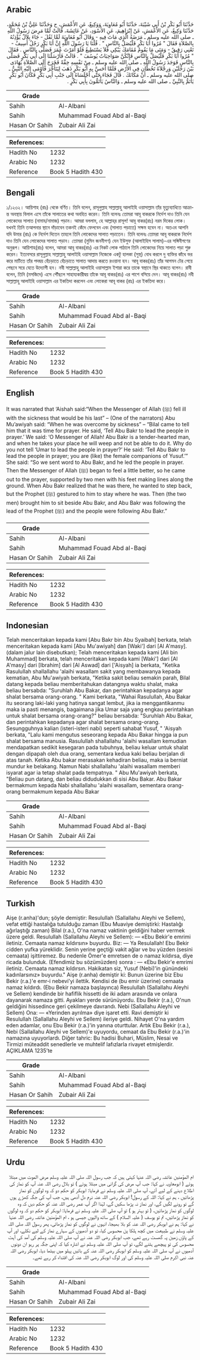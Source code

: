 ## Arabic


<div dir="rtl" lang="ar" style={{fontSize:'larger',backgroundColor:'#f8f9fa',padding:20}}>
حَدَّثَنَا أَبُو بَكْرِ بْنُ أَبِي شَيْبَةَ، حَدَّثَنَا أَبُو مُعَاوِيَةَ، وَوَكِيعٌ، عَنِ الأَعْمَشِ، ح وَحَدَّثَنَا عَلِيُّ بْنُ مُحَمَّدٍ، حَدَّثَنَا وَكِيعٌ، عَنِ الأَعْمَشِ، عَنْ إِبْرَاهِيمَ، عَنِ الأَسْوَدِ، عَنْ عَائِشَةَ، قَالَتْ لَمَّا مَرِضَ رَسُولُ اللَّهِ ـ صلى الله عليه وسلم ـ مَرَضَهُ الَّذِي مَاتَ فِيهِ - وَقَالَ أَبُو مُعَاوِيَةَ لَمَّا ثَقُلَ - جَاءَ بِلاَلٌ يُؤْذِنُهُ بِالصَّلاَةِ فَقَالَ ‏"‏ مُرُوا أَبَا بَكْرٍ فَلْيُصَلِّ بِالنَّاسِ ‏"‏ ‏.‏ قُلْنَا يَا رَسُولَ اللَّهِ إِنَّ أَبَا بَكْرٍ رَجُلٌ أَسِيفٌ - تَعْنِي رَقِيقٌ - وَمَتَى مَا يَقُومُ مُقَامَكَ يَبْكِي فَلاَ يَسْتَطِيعُ فَلَوْ أَمَرْتَ عُمَرَ فَصَلَّى بِالنَّاسِ ‏.‏ فَقَالَ ‏"‏ مُرُوا أَبَا بَكْرِ فَلْيُصَلِّ بِالنَّاسِ فَإِنَّكُنَّ صَوَاحِبَاتُ يُوسُفَ ‏"‏ ‏.‏ قَالَتْ فَأَرْسَلْنَا إِلَى أَبِي بَكْرٍ فَصَلَّى بِالنَّاسِ فَوَجَدَ رَسُولُ اللَّهِ ـ صلى الله عليه وسلم ـ مِنْ نَفْسِهِ خِفَّةً فَخَرَجَ إِلَى الصَّلاَةِ يُهَادَى بَيْنَ رَجُلَيْنِ وَرِجْلاَهُ تَخُطَّانِ فِي الأَرْضِ فَلَمَّا أَحَسَّ بِهِ أَبُو بَكْرٍ ذَهَبَ لِيَتَأَخَّرَ فَأَوْمَى إِلَيْهِ النَّبِيُّ ـ صلى الله عليه وسلم ـ أَنْ مَكَانَكَ ‏.‏ قَالَ فَجَاءَ حَتَّى أَجْلَسَاهُ إِلَى جَنْبِ أَبِي بَكْرٍ فَكَانَ أَبُو بَكْرٍ يَأْتَمُّ بِالنَّبِيِّ ـ صلى الله عليه وسلم ـ وَالنَّاسُ يَأْتَمُّونَ بِأَبِي بَكْرٍ ‏.‏
</div>
<div style={{backgroundColor:'#f8f9fa',padding:20, marginBottom: 10}}><table> <thead> <tr> <th>Grade</th> <th></th> </tr> </thead> <tbody> <tr><td>Sahih</td><td>Al-Albani</td></tr><tr><td>Sahih</td><td>Muhammad Fouad Abd al-Baqi</td></tr><tr><td>Hasan Or Sahih</td><td>Zubair Ali Zai</td></tr></tbody></table><table> <thead> <tr> <th>References:</th> <th></th> </tr> </thead> <tbody><tr><td>Hadith No</td><td>1232</td></tr><tr><td>Arabic No</td><td>1232</td></tr><tr><td>Reference</td><td>Book 5 Hadith 430</td></tr></tbody></table></div>

## Bengali


<div dir="ltr" lang="bn" style={{fontSize:'larger',backgroundColor:'#f8f9fa',padding:20}}>
১/১২৩২। আয়িশাহ (রাঃ) থেকে বর্ণিত। তিনি বলেন, রাসূলুল্লাহ সাল্লাল্লাহু আলাইহি ওয়াসাল্লাম তাঁর মৃত্যুব্যাধিতে আক্রান্ত অবস্থায় বিলাল এসে তাঁকে সালাতের কথা অবহিত করেন। তিনি বলেনঃ তোমরা আবূ বাকরকে নির্দেশ দাও তিনি যেন লোকেদের সালাত (নামায/নামাজ) পড়ান। আমরা বললাম, হে আল্লাহ্‌র রাসূল! আবূ বাকর(রাঃ) নরম দিকের লোক। যখনই তিনি তআপনার স্থানে দাঁড়াবেন তকনই কেঁদে ফেলবেন এবং (সালাত পড়াতে) সক্ষম হবেন না। অতএব আপনি যদি উমার (রাঃ) কে নির্দেশ দিতেন তাহলে তিনি লোকেদের সালাত পড়াতেন। তিনি বলেনঃ তোমরা আবূ বাকরকে নির্দেশ দাও তিনি যেন লোকেদের সালাত পড়ান। তোমরা (মুমিন জননীগণ) যেন ইউসুফ (আলাইহিস সালাম)-এর সঙ্গিনীগণের অনুরূপ। আয়িশাহ(রাঃ) বলেন, আমরা আবূ বাকর(রাঃ) এর নিকট লোক পাঠালে তিনি লোকেদের নিয়ে সালাত পড়া শুরু করেন। ইত্যবসরে রাসূলুল্লাহ সাল্লাল্লাহু আলাইহি ওয়াসাল্লাম নিজেকে একটু হালকা (সুস্থ) বোধ করলে দু ব্যক্তির কাঁধে ভর করে মাটিতে তাঁর পদদ্বয় হেঁচড়াতে হেঁচড়াতে সালাত আদায় করতে রওয়ানা হন। আবূ বাকর(রাঃ) তাঁর আগমন টের পেয়ে পেছনে সরে যেতে উদ্যোগী হন। নবী সাল্লাল্লাহু আলাইহি ওয়াসাল্লাম ইশারা করে তাকে স্বস্থানে স্থির থাকতে বলেন। রাবী বলেন, তিনি (মসজিদে) এসে পৌঁছলে সাহায্যকারীদ্বয় তাঁকে আবূ বাকর(রাঃ) এর পাশে বসিয়ে দেন। আবূ বাকর(রাঃ) নবী সাল্লাল্লাহু আলাইহি ওয়াসাল্লাম এর ইকতিদা করলেন এবং লোকেরা আবূ বাকর (রাঃ) এর ইকতিদা করে।
</div>
<div style={{backgroundColor:'#f8f9fa',padding:20, marginBottom: 10}}><table> <thead> <tr> <th>Grade</th> <th></th> </tr> </thead> <tbody> <tr><td>Sahih</td><td>Al-Albani</td></tr><tr><td>Sahih</td><td>Muhammad Fouad Abd al-Baqi</td></tr><tr><td>Hasan Or Sahih</td><td>Zubair Ali Zai</td></tr></tbody></table><table> <thead> <tr> <th>References:</th> <th></th> </tr> </thead> <tbody><tr><td>Hadith No</td><td>1232</td></tr><tr><td>Arabic No</td><td>1232</td></tr><tr><td>Reference</td><td>Book 5 Hadith 430</td></tr></tbody></table></div>

## English


<div dir="ltr" lang="en" style={{fontSize:'larger',backgroundColor:'#f8f9fa',padding:20}}>
It was narrated that ‘Aishah said:“When the Messenger of Allah (ﷺ) fell ill with the sickness that would be his last” – (One of the narrators) Abu Mu’awiyah said: “When he was overcome by sickness” – “Bilal came to tell him that it was time for prayer. He said, ‘Tell Abu Bakr to lead the people in prayer.’ We said: ‘O Messenger of Allah! Abu Bakr is a tender-hearted man, and when he takes your place he will weep and not be able to do it. Why do you not tell ‘Umar to lead the people in prayer?’ He said: ‘Tell Abu Bakr to lead the people in prayer; you are (like) the female companions of Yusuf.’” She said: “So we sent word to Abu Bakr, and he led the people in prayer. Then the Messenger of Allah (ﷺ) began to feel a little better, so he came out to the prayer, supported by two men with his feet making lines along the ground. When Abu Bakr realized that he was there, he wanted to step back, but the Prophet (ﷺ) gestured to him to stay where he was. Then (the two men) brought him to sit beside Abu Bakr, and Abu Bakr was following the lead of the Prophet (ﷺ) and the people were following Abu Bakr.”
</div>
<div style={{backgroundColor:'#f8f9fa',padding:20, marginBottom: 10}}><table> <thead> <tr> <th>Grade</th> <th></th> </tr> </thead> <tbody> <tr><td>Sahih</td><td>Al-Albani</td></tr><tr><td>Sahih</td><td>Muhammad Fouad Abd al-Baqi</td></tr><tr><td>Hasan Or Sahih</td><td>Zubair Ali Zai</td></tr></tbody></table><table> <thead> <tr> <th>References:</th> <th></th> </tr> </thead> <tbody><tr><td>Hadith No</td><td>1232</td></tr><tr><td>Arabic No</td><td>1232</td></tr><tr><td>Reference</td><td>Book 5 Hadith 430</td></tr></tbody></table></div>

## Indonesian


<div dir="ltr" lang="id" style={{fontSize:'larger',backgroundColor:'#f8f9fa',padding:20}}>
Telah menceritakan kepada kami [Abu Bakr bin Abu Syaibah] berkata, telah menceritakan kepada kami [Abu Mu'awiyah] dan [Waki'] dari [Al A'masy]. (dalam jalur lain disebutkan); Telah menceritakan kepada kami [Ali bin Muhammad] berkata, telah menceritakan kepada kami [Waki'] dari [Al A'masy] dari [Ibrahim] dari [Al Aswad] dari ['Aisyah] ia berkata, "Ketika Rasulullah shallallahu 'alaihi wasallam sakit yang membawanya kepada kematian, Abu Mu'awiyah berkata, "Ketika sakit beliau semakin parah, Bilal datang kepada beliau memberitahukan datangnya waktu shalat, maka beliau bersabda: "Suruhlah Abu Bakar, dan perintahkan kepadanya agar shalat bersama orang-orang. " Kami berkata, "Wahai Rasulullah, Abu Bakar itu seorang laki-laki yang hatinya sangat lembut, jika ia menggantikanmu maka ia pasti menangis, bagaimana jika Umar saja yang engkau perintahkan untuk shalat bersama orang-orang?" beliau bersabda: "Suruhlah Abu Bakar, dan perintahkan kepadanya agar shalat bersama orang-orang. Sesungguhnya kalian (isteri-isteri nabi) seperti sahabat Yusuf, " 'Aisyah berkata, "Lalu kami mengutus seseorang kepada Abu Bakar hingga ia pun shalat bersama manusia. Rasulullah shallallahu 'alaihi wasallam kemudian mendapatkan sedikit kesegaran pada tubuhnya, beliau keluar untuk shalat dengan dipapah oleh dua orang, sementara kedua kaki beliau berjalan di atas tanah. Ketika Abu bakar merasakan kehadiran beliau, maka ia berniat mundur ke belakang. Namun Nabi shallallahu 'alaihi wasallam memberi isyarat agar ia tetap shalat pada tempatnya. " Abu Mu'awiyah berkata, "Beliau pun datang, dan beliau didudukkan di sisi Abu Bakar. Abu Bakar bermakmum kepada Nabi shallallahu 'alaihi wasallam, sementara orang-orang bermakmum kepada Abu Bakar
</div>
<div style={{backgroundColor:'#f8f9fa',padding:20, marginBottom: 10}}><table> <thead> <tr> <th>Grade</th> <th></th> </tr> </thead> <tbody> <tr><td>Sahih</td><td>Al-Albani</td></tr><tr><td>Sahih</td><td>Muhammad Fouad Abd al-Baqi</td></tr><tr><td>Hasan Or Sahih</td><td>Zubair Ali Zai</td></tr></tbody></table><table> <thead> <tr> <th>References:</th> <th></th> </tr> </thead> <tbody><tr><td>Hadith No</td><td>1232</td></tr><tr><td>Arabic No</td><td>1232</td></tr><tr><td>Reference</td><td>Book 5 Hadith 430</td></tr></tbody></table></div>

## Turkish


<div dir="ltr" lang="tr" style={{fontSize:'larger',backgroundColor:'#f8f9fa',padding:20}}>
Aişe (r.anha)'dun; şöyle demiştir: Resulullah (Sallallahu Aleyhi ve Sellem), vefat ettiği hastalığa tutulduğu zaman (Ebu Muaviye demiştirki: Hastalığı ağırlaştığı zaman) Bilal (r.a.), O'na namaz vaktinin geldiğini haber vermek üzere geldi. Resulullah (Sallallahu Aleyhi ve Sellem): — «Ebu Bekir'e emrimi iletiniz. Cemaata namaz kıldırsın» buyurdu. Biz: — Ya Resulallah! Ebu Bekir cidden yufka yüreklidir. Senin yerine geçtiği vakit ağlar ve bu yüzden (sesini cemaata) işittiremez. Bu nedenle Ömer'e emretsen de o namaz kıldırsa, diye ricada bulunduk. (Efendimiz bu sözümüzden) sonra : — «Ebu Bekir'e emrimi iletiniz. Cemaata namaz kıldırsın. Hakikatan siz, Yusuf (Nebi)'in günündeki kadınlarsınız» buyurdu." Aişe (r.anha) demiştir ki: Bunun üzerine biz Ebu Bekir (r.a.)'e emr-i nebevi'yi ilettik. Kendisi de (bu emir üzerine) cemaata namaz kıldırdı. (Ebu Bekir namaza başlayınca) Resulullah (Sallallahu Aleyhi ve Sellem) kendinde bir hafiflik hissetti de iki adam arasında ve onlara dayanarak namaza gitti. Ayakları yerde sürünüyordu. Ebu Bekir (r.a.), O'nun geldiğini hissedince geri çekilmeye davrandı. Nebi (Sallallahu Aleyhi ve Sellem) Ona: — «Yerinden ayrılma» diye işaret etti. Ravi demiştir ki Resulullah (Sallallahu Aleyhi ve Sellem) ileriye geldi. Nihayet O'na yardım eden adamlar, onu Ebu Bekir (r.a.)'in yanına oturttular. Artık Ebu Bekir (r.a.), Nebi (Sallallahu Aleyhi ve Sellem)'e uyuyordu, cemaat da Ebu Bekir (r.a.)'in namazına uyuyorlardı. Diğer tahric: Bu hadisi Buhari, Müslim, Nesai ve Tirmizi müteaddit senedIerle ve muhtelif lafızlarla rivayet etmişlerdir. AÇIKLAMA 1235’te
</div>
<div style={{backgroundColor:'#f8f9fa',padding:20, marginBottom: 10}}><table> <thead> <tr> <th>Grade</th> <th></th> </tr> </thead> <tbody> <tr><td>Sahih</td><td>Al-Albani</td></tr><tr><td>Sahih</td><td>Muhammad Fouad Abd al-Baqi</td></tr><tr><td>Hasan Or Sahih</td><td>Zubair Ali Zai</td></tr></tbody></table><table> <thead> <tr> <th>References:</th> <th></th> </tr> </thead> <tbody><tr><td>Hadith No</td><td>1232</td></tr><tr><td>Arabic No</td><td>1232</td></tr><tr><td>Reference</td><td>Book 5 Hadith 430</td></tr></tbody></table></div>

## Urdu


<div dir="rtl" lang="ur" style={{fontSize:'larger',backgroundColor:'#f8f9fa',padding:20}}>
ام المؤمنین عائشہ رضی اللہ عنہا کہتی ہیں کہ جب رسول اللہ صلی اللہ علیہ وسلم مرض الموت میں مبتلا ہوئے ( ابومعاویہ نے کہا: جب آپ مرض کی گرانی میں مبتلا ہوئے ) تو بلال رضی اللہ عنہ آپ کو نماز کی اطلاع دینے کے لیے آئے، آپ صلی اللہ علیہ وسلم نے فرمایا: ابوبکر کو حکم دو کہ وہ لوگوں کو نماز پڑھائیں ، ہم نے کہا: اللہ کے رسول! ابوبکر رضی اللہ عنہ نرم دل آدمی ہیں، جب آپ کی جگہ کھڑے ہوں گے تو رونے لگیں گے، اور نماز نہ پڑھا سکیں گے، لہٰذا اگر آپ عمر رضی اللہ عنہ کو حکم دیں کہ وہ لوگوں کو نماز پڑھائیں، ( تو بہتر ہو ) تو آپ صلی اللہ علیہ وسلم نے فرمایا: ابوبکر کو حکم دو کہ وہ لوگوں کو نماز پڑھائیں، تم تو یوسف ( علیہ السلام ) کے ساتھ والیوں جیسی ہو ، ام المؤمنین عائشہ رضی اللہ عنہا نے کہا: ہم نے ابوبکر رضی اللہ عنہ کو بلا بھیجا، انہوں نے لوگوں کو نماز پڑھائی، پھر رسول اللہ صلی اللہ علیہ وسلم نے طبیعت میں کچھ ہلکا پن محسوس کیا، تو دو آدمیوں کے سہارے نماز کے لیے نکلے، اور آپ کے پاؤں زمین پہ گھسٹ رہے تھے، جب ابوبکر رضی اللہ عنہ نے آپ صلی اللہ علیہ وسلم کی آمد کی آہٹ محسوس کی تو پیچھے ہٹنے لگے، تو آپ صلی اللہ علیہ وسلم نے اشارہ کیا کہ اپنی جگہ پر رہو ان دونوں آدمیوں نے آپ صلی اللہ علیہ وسلم کو ابوبکر رضی اللہ عنہ کے بائیں پہلو میں بیٹھا دیا، ابوبکر رضی اللہ عنہ نبی اکرم صلی اللہ علیہ وسلم کی اور لوگ ابوبکر رضی اللہ عنہ کی اقتداء کر رہے تھے۔
</div>
<div style={{backgroundColor:'#f8f9fa',padding:20, marginBottom: 10}}><table> <thead> <tr> <th>Grade</th> <th></th> </tr> </thead> <tbody> <tr><td>Sahih</td><td>Al-Albani</td></tr><tr><td>Sahih</td><td>Muhammad Fouad Abd al-Baqi</td></tr><tr><td>Hasan Or Sahih</td><td>Zubair Ali Zai</td></tr></tbody></table><table> <thead> <tr> <th>References:</th> <th></th> </tr> </thead> <tbody><tr><td>Hadith No</td><td>1232</td></tr><tr><td>Arabic No</td><td>1232</td></tr><tr><td>Reference</td><td>Book 5 Hadith 430</td></tr></tbody></table></div>